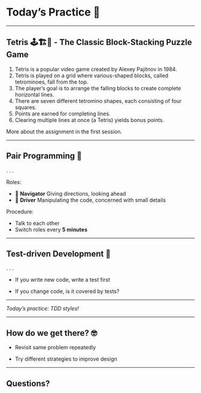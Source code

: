 # Today's Practice 🥷

---

## Tetris 🕹️🏗️💯 - The Classic Block-Stacking Puzzle Game

1. Tetris is a popular video game created by Alexey Pajitnov in 1984.
1. Tetris is played on a grid where various-shaped blocks, called tetrominoes, fall from the top.
1. The player's goal is to arrange the falling blocks to create complete horizontal lines.
1. There are seven different tetromino shapes, each consisting of four squares.
1. Points are earned for completing lines.
1. Clearing multiple lines at once (a Tetris) yields bonus points.

More about the assignment in the first session.

---

## Pair Programming 🤝

. . .

Roles:

- 🧭 **Navigator** Giving directions, looking ahead
- 🚗 **Driver** Manipulating the code, concerned with small details

Procedure:

- Talk to each other
- Switch roles every **5 minutes**

---

## Test-driven Development 🧪

. . .

- If you write new code, write a test first

- If you change code, is it covered by tests?

---

*Today's practice: TDD styles!*

---

## How do we get there? 🤓

- Revisit same problem repeatedly

- Try different strategies to improve design

---

## Questions?
